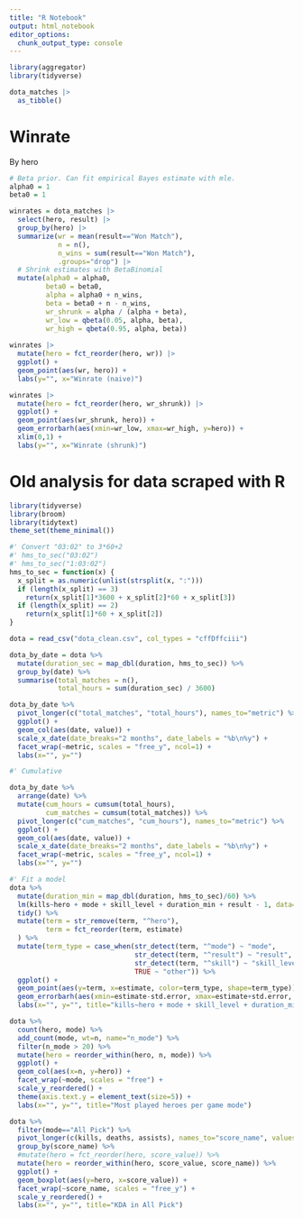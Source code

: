 ---
title: "R Notebook"
output: html_notebook
editor_options: 
  chunk_output_type: console
---

```{r}
library(aggregator)
library(tidyverse)

dota_matches |> 
  as_tibble()
```

# Winrate

By hero

```{r}
# Beta prior. Can fit empirical Bayes estimate with mle.
alpha0 = 1
beta0 = 1

winrates = dota_matches |> 
  select(hero, result) |> 
  group_by(hero) |> 
  summarize(wr = mean(result=="Won Match"), 
            n = n(), 
            n_wins = sum(result=="Won Match"), 
            .groups="drop") |> 
  # Shrink estimates with BetaBinomial
  mutate(alpha0 = alpha0, 
         beta0 = beta0, 
         alpha = alpha0 + n_wins, 
         beta = beta0 + n - n_wins, 
         wr_shrunk = alpha / (alpha + beta), 
         wr_low = qbeta(0.05, alpha, beta), 
         wr_high = qbeta(0.95, alpha, beta))
  
winrates |> 
  mutate(hero = fct_reorder(hero, wr)) |> 
  ggplot() + 
  geom_point(aes(wr, hero)) + 
  labs(y="", x="Winrate (naive)")

winrates |> 
  mutate(hero = fct_reorder(hero, wr_shrunk)) |> 
  ggplot() + 
  geom_point(aes(wr_shrunk, hero)) + 
  geom_errorbarh(aes(xmin=wr_low, xmax=wr_high, y=hero)) + 
  xlim(0,1) + 
  labs(y="", x="Winrate (shrunk)")
```

# Old analysis for data scraped with R

```{r}
library(tidyverse)
library(broom)
library(tidytext)
theme_set(theme_minimal())

#' Convert "03:02" to 3*60+2
#' hms_to_sec("03:02")
#' hms_to_sec("1:03:02")
hms_to_sec = function(x) {
  x_split = as.numeric(unlist(strsplit(x, ":")))
  if (length(x_split) == 3) 
    return(x_split[1]*3600 + x_split[2]*60 + x_split[3])
  if (length(x_split) == 2) 
    return(x_split[1]*60 + x_split[2])
}

dota = read_csv("dota_clean.csv", col_types = "cffDffciii")

dota_by_date = dota %>% 
  mutate(duration_sec = map_dbl(duration, hms_to_sec)) %>% 
  group_by(date) %>% 
  summarise(total_matches = n(), 
            total_hours = sum(duration_sec) / 3600) 

dota_by_date %>% 
  pivot_longer(c("total_matches", "total_hours"), names_to="metric") %>% 
  ggplot() + 
  geom_col(aes(date, value)) + 
  scale_x_date(date_breaks="2 months", date_labels = "%b\n%y") + 
  facet_wrap(~metric, scales = "free_y", ncol=1) + 
  labs(x="", y="")

#' Cumulative

dota_by_date %>% 
  arrange(date) %>% 
  mutate(cum_hours = cumsum(total_hours), 
         cum_matches = cumsum(total_matches)) %>% 
  pivot_longer(c("cum_matches", "cum_hours"), names_to="metric") %>% 
  ggplot() + 
  geom_col(aes(date, value)) + 
  scale_x_date(date_breaks="2 months", date_labels = "%b\n%y") + 
  facet_wrap(~metric, scales = "free_y", ncol=1) + 
  labs(x="", y="")

#' Fit a model
dota %>% 
  mutate(duration_min = map_dbl(duration, hms_to_sec)/60) %>% 
  lm(kills~hero + mode + skill_level + duration_min + result - 1, data=.) %>% 
  tidy() %>% 
  mutate(term = str_remove(term, "^hero"),
         term = fct_reorder(term, estimate)
  ) %>% 
  mutate(term_type = case_when(str_detect(term, "^mode") ~ "mode", 
                               str_detect(term, "^result") ~ "result", 
                               str_detect(term, "^skill") ~ "skill_level", 
                               TRUE ~ "other")) %>% 
  ggplot() + 
  geom_point(aes(y=term, x=estimate, color=term_type, shape=term_type)) + 
  geom_errorbarh(aes(xmin=estimate-std.error, xmax=estimate+std.error, y=term, color=term_type)) + 
  labs(x="", y="", title="kills~hero + mode + skill_level + duration_min (linear model coefficients)")

dota %>% 
  count(hero, mode) %>%
  add_count(mode, wt=n, name="n_mode") %>% 
  filter(n_mode > 20) %>% 
  mutate(hero = reorder_within(hero, n, mode)) %>% 
  ggplot() + 
  geom_col(aes(x=n, y=hero)) + 
  facet_wrap(~mode, scales = "free") + 
  scale_y_reordered() + 
  theme(axis.text.y = element_text(size=5)) + 
  labs(x="", y="", title="Most played heroes per game mode")

dota %>% 
  filter(mode=="All Pick") %>% 
  pivot_longer(c(kills, deaths, assists), names_to="score_name", values_to="score_value") %>% 
  group_by(score_name) %>% 
  #mutate(hero = fct_reorder(hero, score_value)) %>% 
  mutate(hero = reorder_within(hero, score_value, score_name)) %>% 
  ggplot() + 
  geom_boxplot(aes(y=hero, x=score_value)) + 
  facet_wrap(~score_name, scales = "free_y") + 
  scale_y_reordered() + 
  labs(x="", y="", title="KDA in All Pick")

```